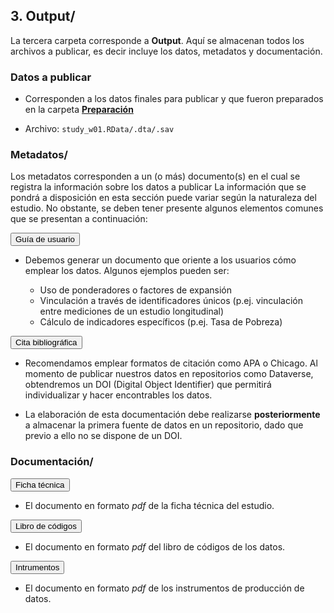 ## <i class="fa fa-folder-open" aria-hidden="true"></i> 3. Output/ {-}



La tercera carpeta corresponde a **Output**. Aquí se almacenan todos los archivos a publicar, es decir incluye los datos, metadatos y documentación. 


### <i class="fa fa-database" aria-hidden="true"></i> Datos a publicar {-}

* Corresponden a los datos finales para publicar y que fueron preparados en la carpeta [**Preparación**](preparaci%C3%B3n.html#preparaci%C3%B3n)

* Archivo: `study_w01.RData/.dta/.sav` 

### <i class="fa fa-folder-open" aria-hidden="true"></i> Metadatos/ {-}

Los metadatos corresponden a un (o más) documento(s) en el cual se registra la información sobre los datos a publicar La información que se pondrá a disposición en esta sección puede variar según la naturaleza del estudio. No obstante, se deben tener presente algunos elementos comunes que se presentan a continuación: 
  
  
<button class="accordion"> <i class="fa fa-file-pdf-o" aria-hidden="true"></i>   Guía de usuario</button>
<div class="panel">

* Debemos generar un documento que oriente a los usuarios cómo emplear los datos. Algunos ejemplos pueden ser:

    * Uso de ponderadores o factores de expansión 
    * Vinculación a través de identificadores únicos (p.ej. vinculación entre mediciones de un estudio longitudinal)
    * Cálculo de indicadores específicos (p.ej. Tasa de Pobreza)

</div>
<button class="accordion"> <i class="fa fa-file-text" aria-hidden="true"></i>   Cita bibliográfica</button>
<div class="panel">

* Recomendamos emplear formatos de citación como APA o Chicago. Al momento de publicar nuestros datos en repositorios como Dataverse, obtendremos un DOI (Digital Object Identifier) que permitirá individualizar y hacer encontrables los datos.

* La elaboración de esta documentación debe realizarse **posteriormente** a almacenar la primera fuente de datos en un repositorio, dado que previo a ello no se dispone de un DOI.

</div>


### <i class="fa fa-folder-open" aria-hidden="true"></i> Documentación/  {-}

 <button class="accordion"> <i class="fa fa-file-pdf-o" aria-hidden="true"></i>  Ficha técnica</button>
<div class="panel">

* El documento en formato _pdf_ de la ficha técnica del estudio.

</div>
<button class="accordion"><i class="fa fa-file-pdf-o" aria-hidden="true"></i>  Libro de códigos</button>
<div class="panel">

* El documento en formato _pdf_ del libro de códigos de los datos.

</div>
<button class="accordion"> <i class="fa fa-file-pdf-o" aria-hidden="true"></i>  Intrumentos</button>
<div class="panel">

* El documento en formato _pdf_ de los instrumentos de producción de datos.

</div> 


<!-- ### <i class="fa fa-archive" aria-hidden="true"></i>  Repositorio {-}  -->

<!-- El proceso de publicación requiere de la elección de un repositorio donde almacenar los datos. Algunos ejemplos son el Harvard Dataverse o el Open Science Framework.  -->


<!-- * En Dataverse: -->
<!--   * dataverse: archivos virtuales donde puedes hospedar proyectos -->
<!--   * datasets: archivos virtuales de datos -->
  
  
<script>
var acc = document.getElementsByClassName("accordion");
var i;

for (i = 0; i < acc.length; i++) {
  acc[i].addEventListener("click", function() {
    this.classList.toggle("active");
    var panel = this.nextElementSibling;
    if (panel.style.maxHeight) {
      panel.style.maxHeight = null;
    } else {
      panel.style.maxHeight = panel.scrollHeight + "px";
    }
  });
}
</script>
